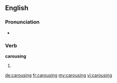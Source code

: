 
==English==

===Pronunciation===
* {{rhymes|aʊzɪŋ}}

===Verb===
'''carousing'''

# {{present participle of|[[carouse]]}}

[[de:carousing]]
[[fr:carousing]]
[[my:carousing]]
[[vi:carousing]]